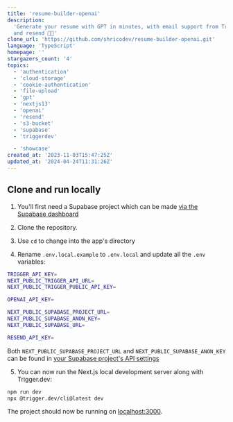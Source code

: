 ```yaml
---
title: 'resume-builder-openai'
description:
  'Generate your resume with GPT in minutes, with email support from Trigger.dev
  and resend 🚀😻'
clone_url: 'https://github.com/shricodev/resume-builder-openai.git'
language: 'TypeScript'
homepage: ''
stargazers_count: '4'
topics:
  - 'authentication'
  - 'cloud-storage'
  - 'cookie-authentication'
  - 'file-upload'
  - 'gpt'
  - 'nextjs13'
  - 'openai'
  - 'resend'
  - 's3-bucket'
  - 'supabase'
  - 'triggerdev'

  - 'showcase'
created_at: '2023-11-03T15:47:25Z'
updated_at: '2024-04-24T11:31:26Z'
---
```


## Clone and run locally

1. You'll first need a Supabase project which can be made
   [via the Supabase dashboard](https://database.new)

2. Clone the repository.

3. Use `cd` to change into the app's directory

4. Rename `.env.local.example` to `.env.local` and update all the `.env`
   variables:

```bash
TRIGGER_API_KEY=
NEXT_PUBLIC_TRIGGER_API_URL=
NEXT_PUBLIC_TRIGGER_PUBLIC_API_KEY=

OPENAI_API_KEY=

NEXT_PUBLIC_SUPABASE_PROJECT_URL=
NEXT_PUBLIC_SUPABASE_ANON_KEY=
NEXT_PUBLIC_SUPABASE_URL=

RESEND_API_KEY=

```

Both `NEXT_PUBLIC_SUPABASE_PROJECT_URL` and `NEXT_PUBLIC_SUPABASE_ANON_KEY` can
be found in
[your Supabase project's API settings](https://app.supabase.com/project/_/settings/api)

5. You can now run the Next.js local development server along with Trigger.dev:

```bash
npm run dev
npx @trigger.dev/cli@latest dev
```

The project should now be running on [localhost:3000](http://localhost:3000/).
